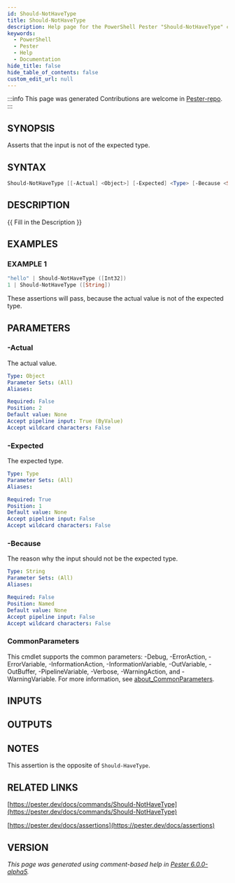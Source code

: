```yaml
---
id: Should-NotHaveType
title: Should-NotHaveType
description: Help page for the PowerShell Pester "Should-NotHaveType" command
keywords:
  - PowerShell
  - Pester
  - Help
  - Documentation
hide_title: false
hide_table_of_contents: false
custom_edit_url: null
---
```


:::info This page was generated
Contributions are welcome in [Pester-repo](https://github.com/pester/pester).
:::

## SYNOPSIS

Asserts that the input is not of the expected type.

## SYNTAX

```powershell
Should-NotHaveType [[-Actual] <Object>] [-Expected] <Type> [-Because <String>] [<CommonParameters>]
```

## DESCRIPTION

\{\{ Fill in the Description \}\}

## EXAMPLES

### EXAMPLE 1

```powershell
"hello" | Should-NotHaveType ([Int32])
1 | Should-NotHaveType ([String])
```

These assertions will pass, because the actual value is not of the expected type.

## PARAMETERS

### -Actual

The actual value.

```yaml
Type: Object
Parameter Sets: (All)
Aliases:

Required: False
Position: 2
Default value: None
Accept pipeline input: True (ByValue)
Accept wildcard characters: False
```

### -Expected

The expected type.

```yaml
Type: Type
Parameter Sets: (All)
Aliases:

Required: True
Position: 1
Default value: None
Accept pipeline input: False
Accept wildcard characters: False
```

### -Because

The reason why the input should not be the expected type.

```yaml
Type: String
Parameter Sets: (All)
Aliases:

Required: False
Position: Named
Default value: None
Accept pipeline input: False
Accept wildcard characters: False
```

### CommonParameters

This cmdlet supports the common parameters: -Debug, -ErrorAction, -ErrorVariable, -InformationAction, -InformationVariable, -OutVariable, -OutBuffer, -PipelineVariable, -Verbose, -WarningAction, and -WarningVariable. For more information, see [about_CommonParameters](http://go.microsoft.com/fwlink/?LinkID=113216).

## INPUTS

## OUTPUTS

## NOTES

This assertion is the opposite of `Should-HaveType`.

## RELATED LINKS

[https://pester.dev/docs/commands/Should-NotHaveType](https://pester.dev/docs/commands/Should-NotHaveType)

[https://pester.dev/docs/assertions](https://pester.dev/docs/assertions)

## VERSION

*This page was generated using comment-based help in [Pester 6.0.0-alpha5](https://github.com/pester/pester).*
